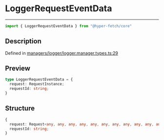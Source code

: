 

# LoggerRequestEventData

<div class="api-docs__separator" data-reactroot="">

---

</div><div class="api-docs__import" data-reactroot="">

```ts
import { LoggerRequestEventData } from "@hyper-fetch/core"
```

</div><div class="api-docs__section">

## Description

</div><div class="api-docs__description"><span class="api-docs__do-not-parse">



</span></div><p class="api-docs__definition">

Defined in [managers/logger/logger.manager.types.ts:29](https://github.com/BetterTyped/hyper-fetch/blob/3f01c37e/packages/core/src/managers/logger/logger.manager.types.ts#L29)

</p><div class="api-docs__section">

## Preview

</div><div class="api-docs__preview type">

```ts
type LoggerRequestEventData = {
  request: RequestInstance; 
  requestId: string; 
}
```

</div><div class="api-docs__section">

## Structure

</div><div class="api-docs__returns">

```ts
{
  request: Request<any, any, any, any, any, any, any, any, any, any, any>;
  requestId: string;
}
```

</div>